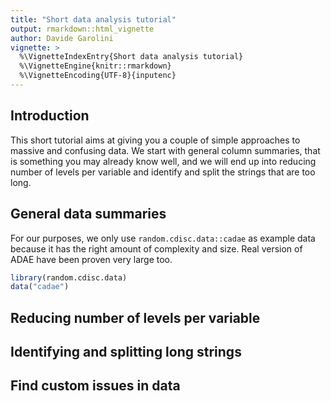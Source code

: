 ```yaml
---
title: "Short data analysis tutorial"
output: rmarkdown::html_vignette
author: Davide Garolini
vignette: >
  %\VignetteIndexEntry{Short data analysis tutorial}
  %\VignetteEngine{knitr::rmarkdown}
  %\VignetteEncoding{UTF-8}{inputenc}
---
```


## Introduction
  
This short tutorial aims at giving you a couple of simple approaches to massive and confusing data. We start with general column summaries, that is something you may already know well, and we will end up into reducing number of levels per variable and identify and split the strings that are too long.

## General data summaries

For our purposes, we only use `random.cdisc.data::cadae` as example data because it has the right amount of complexity and size. Real version of ADAE have been proven very large too.

```r
library(random.cdisc.data)
data("cadae")
```


## Reducing number of levels per variable

## Identifying and splitting long strings

## Find custom issues in data

